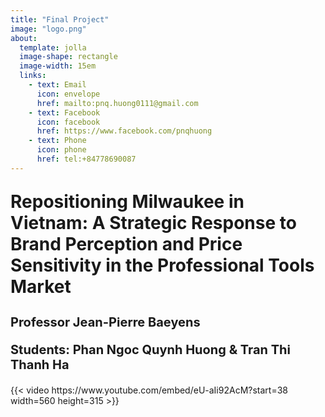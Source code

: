 ```yaml
---
title: "Final Project"
image: "logo.png"
about:
  template: jolla
  image-shape: rectangle
  image-width: 15em
  links: 
    - text: Email
      icon: envelope
      href: mailto:pnq.huong0111@gmail.com
    - text: Facebook
      icon: facebook
      href: https://www.facebook.com/pnqhuong
    - text: Phone
      icon: phone
      href: tel:+84778690087
---
```

<div class="center-text">
<p style="font-size:28px; font-weight:bold;">
Repositioning Milwaukee in Vietnam: A Strategic Response to Brand Perception and Price Sensitivity in the Professional Tools Market
</p>

<p style="font-size:20px; font-weight:bold;">
Professor Jean-Pierre Baeyens
</p>

<p style="font-size:20px; font-weight:bold;">
Students: Phan Ngoc Quynh Huong & Tran Thi Thanh Ha
</p>
</div>

{{< video https://www.youtube.com/embed/eU-aIi92AcM?start=38 width=560 height=315 >}}

